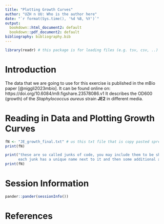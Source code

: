 ```yaml
---
title: "Plotting Growth Curves"
author: "UZH n UU: Who is the author here"
date: "`r format(Sys.time(), '%d %B, %Y')`"
output:
  bookdown::html_document2: default
  bookdown::pdf_document2: default
bibliography: bibliography.bib
---
```


```r
library(readr) # this package is for loading files (e.g. tsv, csv, ..)

```


# Introduction

The data that we are going to use for this exercise is published in the mBio paper [@niggli2023mbio]. 
It can be found online on: https://doi.org/10.6084/m9.figshare.23578086.v1
It describes the OD600 (growth) of the *Staphylococcus aureus* strain **JE2** in different media.

# Reading in Data and Plotting Growth Curves

```r
fN <- "JE_growth_final.txt" # us this txt file that is copy pasted spread sheet from excel tab separated 
print(fN)
```

```r
print("these are so called junks of code, you may include them to be shown in the rendered document (html here)
      each junk has a unique name next to it and then some additional arguments")
print(fN)
```





# Session Information

```r
pander::pander(sessionInfo())
```


# References {-}


